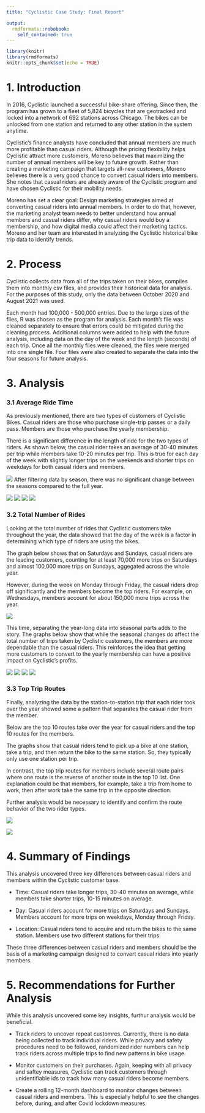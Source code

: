 ```yaml
---
title: "Cyclistic Case Study: Final Report"

output:   
  rmdformats::robobook:
    self_contained: true
---
```


```r
library(knitr)
library(rmdformats)
knitr::opts_chunk$set(echo = TRUE)
```


# 1. Introduction

In 2016, Cyclistic launched a successful bike-share offering. Since then, the program has grown to a fleet of 5,824 bicycles that are geotracked and locked into a network of 692 stations across Chicago. The bikes can be unlocked from one station and returned to any other station in the system anytime.

Cyclistic’s finance analysts have concluded that annual members are much more profitable than casual riders. Although the pricing flexibility helps Cyclistic attract more customers, Moreno believes that maximizing the number of annual members will be key to future growth. Rather than creating a marketing campaign that targets all-new customers, Moreno believes there is a very good chance to convert casual riders into members. She notes that casual riders are already aware of the Cyclistic program and have chosen Cyclistic for their mobility needs.

Moreno has set a clear goal: Design marketing strategies aimed at converting casual riders into annual members. In order to do that, however, the marketing analyst team needs to better understand how annual members and casual riders differ, why casual riders would buy a membership, and how digital media could affect their marketing tactics. Moreno and her team are interested in analyzing the Cyclistic historical bike trip data to identify trends.

# 2. Process

Cyclistic collects data from all of the trips taken on their bikes, compiles them into monthly csv files, and provides their historical data for analysis. For the purposes of this study, only the data between October 2020 and August 2021 was used.

Each month had 100,000 - 500,000 entries. Due to the large sizes of the files, R was chosen as the program for analysis. Each month's file was cleaned separately to ensure that errors could be mitigated during the cleaning process. Additional columns were added to help with the future analysis, including data on the day of the week and the length (seconds) of each trip. Once all the monthly files were cleaned, the files were merged into one single file. Four files were also created to separate the data into the four seasons for future analysis.

# 3. Analysis

### 3.1 Average Ride Time

As previously mentioned, there are two types of customers of Cyclistic Bikes. Casual riders are those who purchase single-trip passes or a daily pass. Members are those who purchase the yearly membership.

There is a significant difference in the length of ride for the two types of riders. As shown below, the casual rider takes an average of 30-40 minutes per trip while members take 10-20 minutes per trip. This is true for each day of the week with slightly longer trips on the weekends and shorter trips on weekdays for both casual riders and members.

![](/Users/Steve/Desktop/Google DA Cert/Capstone Materials/Track 1 - Bike-share/Visuals/average_ride_time_by_rider_type.png)
After filtering data by season, there was no significant change between the seasons compared to the full year.


![](/Users/Steve/Desktop/Google DA Cert/Capstone Materials/Track 1 - Bike-share/Visuals/average_ride_time_by_rider_type_spring.png)
![](/Users/Steve/Desktop/Google DA Cert/Capstone Materials/Track 1 - Bike-share/Visuals/average_ride_time_by_rider_type_summer.png)
![](/Users/Steve/Desktop/Google DA Cert/Capstone Materials/Track 1 - Bike-share/Visuals/average_ride_time_by_rider_type_autumn.png)
![](/Users/Steve/Desktop/Google DA Cert/Capstone Materials/Track 1 - Bike-share/Visuals/average_ride_time_by_rider_type_winter.png)

### 3.2 Total Number of Rides

Looking at the total number of rides that Cyclistic customers take throughout the year, the data showed that the day of the week is a factor in determining which type of riders are using the bikes. 

The graph below shows that on Saturdays and Sundays, casual riders are the leading customers, counting for at least 70,000 more trips on Saturdays and almost 100,000 more trips on Sundays, aggegated across the whole year.

However, during the week on Monday through Friday, the casual riders drop off significantly and the members become the top riders. For example, on Wednesdays, members account for about 150,000 more trips across the year.

![](/Users/Steve/Desktop/Google DA Cert/Capstone Materials/Track 1 - Bike-share/Visuals/total_rides_by_rider_type.png)

This time, separating the year-long data into seasonal parts adds to the story. The graphs below show that while the seasonal changes do affect the total number of trips taken by Cyclistic customers, the members are more dependable than the casual riders. This reinforces the idea that getting more customers to convert to the yearly membership can have a positive impact on Cyclistic's profits.



![](/Users/Steve/Desktop/Google DA Cert/Capstone Materials/Track 1 - Bike-share/Visuals/total_rides_by_rider_type_spring.png)
![](/Users/Steve/Desktop/Google DA Cert/Capstone Materials/Track 1 - Bike-share/Visuals/total_rides_by_rider_type_summer.png)
![](/Users/Steve/Desktop/Google DA Cert/Capstone Materials/Track 1 - Bike-share/Visuals/total_rides_by_rider_type_autumn.png)
![](/Users/Steve/Desktop/Google DA Cert/Capstone Materials/Track 1 - Bike-share/Visuals/total_rides_by_rider_type_winter.png)

### 3.3 Top Trip Routes

Finally, analyzing the data by the station-to-station trip that each rider took over the year showed some a pattern that separates the casual rider from the member.

Below are the top 10 routes take over the year for casual riders and the top 10 routes for the members.

The graphs show that casual riders tend to pick up a bike at one station, take a trip, and then return the bike to the same station. So, they typically only use one station per trip.

In contrast, the top trip routes for members include several route pairs where one route is the reverse of another route in the top 10 list. One explanation could be that members, for example, take a trip from home to work, then after work take the same trip in the opposite direction.

Further analysis would be necessary to identify and confirm the route behavior of the two rider types.


![](/Users/Steve/Desktop/Google DA Cert/Capstone Materials/Track 1 - Bike-share/Visuals/top_routes_casuals.png)

![](/Users/Steve/Desktop/Google DA Cert/Capstone Materials/Track 1 - Bike-share/Visuals/top_routes_members.png)

# 4. Summary of Findings

This analysis uncovered three key differences between casual riders and members within the Cyclistic customer base.

* Time: Casual riders take longer trips, 30-40 minutes on average, while members take shorter trips, 10-15 minutes on average.

* Day: Casual riders account for more trips on Saturdays and Sundays. Members account for more trips on weekdays, Monday through Friday.

* Location: Casual riders tend to acquire and return the bikes to the same station. Members use two different stations for their trips.

These three differences between casual riders and members should be the basis of a marketing campaign designed to convert casual riders into yearly members.


# 5. Recommendations for Further Analysis

While this analysis uncovered some key insights, furthur analysis would be beneficial.

* Track riders to uncover repeat customres. Currently, there is no data being collected to track individual riders. While privacy and safety procedures need to be followed, randomized rider numbers can help track riders across multiple trips to find new patterns in bike usage.

* Monitor customers on their purchases. Again, keeping with all privacy and saftey measures, Cyclistic can track customers through unidentifiable ids to track how many casual riders become members.

* Create a rolling 12-month dashboard to monitor changes between casual riders and members. This is especially helpful to see the changes before, during, and after Covid lockdown measures.


